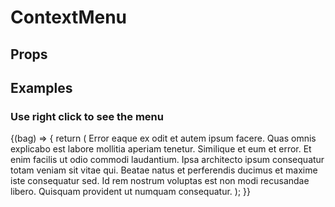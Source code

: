
<Meta title="Molecules/ContextMenu" component={ContextMenu} />

# ContextMenu

## Props

<Props of={ContextMenu} />

## Examples

### Use right click to see the menu

<Canvas>
  <Story name="Context Menu">
    <ContextMenu
      menuItems={[
        {
          content: 'First item',
          id: '1',
          onClick: action('First item clicked'),
        },
        {
          content: 'Second item',
          id: '2',
          onClick: action('Second item clicked'),
        },
      ]}
    >
      {(bag) => {
        return (
          <Box onContextMenu={bag.onContextMenu}>
            <Typography>
              Error eaque ex odit et autem ipsum facere. Quas omnis explicabo
              est labore mollitia aperiam tenetur. Similique et eum et error. Et
              enim facilis ut odio commodi laudantium. Ipsa architecto ipsum
              consequatur totam veniam sit vitae qui. Beatae natus et
              perferendis ducimus et maxime iste consequatur sed. Id rem nostrum
              voluptas est non modi recusandae libero. Quisquam provident ut
              numquam consequatur.
            </Typography>
          </Box>
        );
      }}
    </ContextMenu>
  </Story>
</Canvas>
